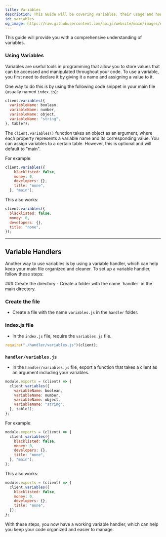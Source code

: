```yaml
---
title: Variables
description: This Guide will be covering variables, their usage and how to store variables in other files.
id: variables
og_image: https://raw.githubusercontent.com/aoijs/website/main/images/og/18.png
---
```




This guide will provide you with a comprehensive understanding of variables.

### Using Variables

Variables are useful tools in programming that allow you to store values that can be accessed and manipulated throughout your code. To use a variable, you first need to declare it by giving it a name and assigning a value to it.

One way to do this is by using the following code snippet in your main file (usually named `index.js`):

```js
client.variables({
  variableName: boolean,
  variableName: number,
  variableName: object,
  variableName: "string",
}, table?);
```

The `client.variables()` function takes an object as an argument, where each property represents a variable name and its corresponding value. You can assign variables to a certain table. However, this is optional and will default to "main".

For example:

```js
client.variables({
    blacklisted: false,
    money: 0,
    developers: {},
    title: "none",
  }, "main");
```

This also works:

```js
client.variables({
  blacklisted: false,
  money: 0,
  developers: {},
  title: "none",
});
```

---

## Variable Handlers

Another way to use variables is by using a variable handler, which can help keep your main file organized and cleaner. To set up a variable handler, follow these steps:

<Steps>
### Create the directory
- Create a folder with the name `handler` in the main directory.

<FileTree>
  <FileTree.File name="index.js" />
  <FileTree.Folder name="commands">
    <FileTree.File name="ban.js" />
    <FileTree.File name="kick.js" />
    <FileTree.File name="ping.js" />
  </FileTree.Folder>
  <FileTree.Folder name="handler" />
</FileTree>

### Create the file
- Create a file with the name `variables.js` in the `handler` folder.

<FileTree>
  <FileTree.File name="index.js" />
  <FileTree.Folder name="commands">
    <FileTree.File name="ban.js" />
    <FileTree.File name="kick.js" />
    <FileTree.File name="ping.js" />
  </FileTree.Folder>
  <FileTree.Folder name="handler" defaultOpen>
    <FileTree.File name="variables.js" />
  </FileTree.Folder>
</FileTree>

### index.js file
- In the `index.js` file, require the `variables.js` file.
 
```js
require("./handler/variables.js")(client);
```

### `handler/variables.js`
- In the `handler/variables.js` file, export a function that takes a client as an argument including your variables.

```js
module.exports = (client) => {
  client.variables({
    variableName: boolean,
    variableName: number,
    variableName: object,
    variableName: "string",
  }, table?);
};
```

For example:

```js
module.exports = (client) => {
  client.variables({
    blacklisted: false,
    money: 0,
    developers: {},
    title: "none",
  }, "main");
};
```

This also works:

```js
module.exports = (client) => {
  client.variables({
    blacklisted: false,
    money: 0,
    developers: {},
    title: "none",
  });
};
```

</Steps>

With these steps, you now have a working variable handler, which can help you keep your code organized and easier to manage.
